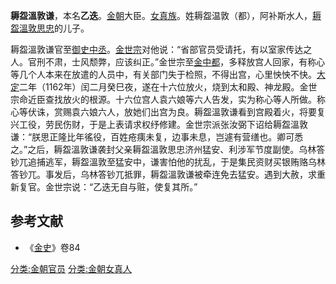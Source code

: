 '''耨盌溫敦谦'''，本名'''乙迭'''。[[金朝|金朝]]大臣。[[女真族|女真族]]。姓耨盌温敦（都），阿补斯水人，[[耨盌溫敦思忠|耨盌溫敦思忠]]的儿子。

耨盌溫敦谦官至[[御史中丞|御史中丞]]。[[金世宗|金世宗]]对他说：“省部官员受请托，有以室家传达之人。官刑不肃，士风颓弊，应该纠正。”金世宗至[[金中都|金中都]]，多释放宫人回家，有称心等几个人本来在放遣的人员中，有关部门失于检照，不得出宫，心里怏怏不快。[[大定_(金朝)|大定]]二年（1162年）闰二月癸巳夜，遂在十六位放火，烧到太和殿、神龙殿。金世宗命近臣查找放火的根源。十六位宫人袁六娘等六人告发，实为称心等人所做。称心等伏诛，赏赐袁六娘六人，放她们出宫为良。耨盌溫敦谦看到宫殿着火，将要复兴工役，劳民伤财，于是上表请求权纾修建。金世宗派张汝弼下诏给耨盌溫敦谦：“朕思正隆比年徭役，百姓疮痍未复，边事未息，岂遽有营缮也。卿可悉之。”之后，耨盌溫敦谦袭封父亲耨盌溫敦思忠济州猛安、利涉军节度副使。乌林答钞兀追捕逃军，耨盌溫敦至猛安中，谦害怕他的扰乱，于是集民资财买银贿赂乌林答钞兀。事发后，乌林答钞兀抵罪，耨盌溫敦谦被牵连免去猛安。遇到大赦，求重新复官。金世宗说：“乙迭无自与赃，使复其所。”
==参考文献==
*《[[金史|金史]]》卷84
[[分类:金朝官员|分类:金朝官员]]
[[分类:金朝女真人|分类:金朝女真人]]